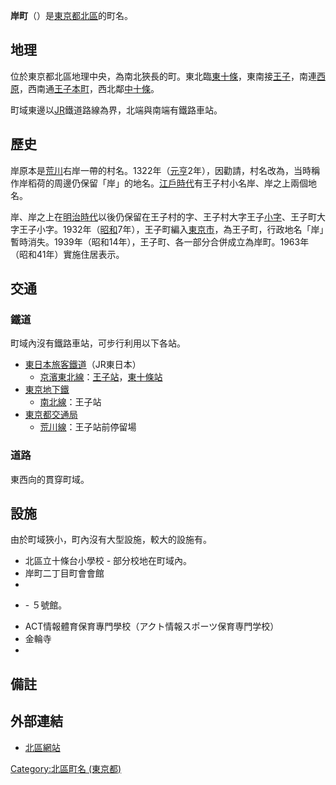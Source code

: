 {{Pathnav|日本|東京都|[[北區_(東京都)|北區]]|'''岸町'''|hide=y|frame=1}}
{{Infobox Settlement
|official_name = 岸町
|settlement_type = [[町|町]]
|image_skyline = Oji Inari Shrine.JPG
|imagesize = 240px
|image_caption = 王子稲荷神社
|image_flag =
|image_seal =
| image_map =
| map_caption =
|subdivision_type = [[國家|國家]]
|subdivision_name = [[File:Flag_of_Japan.svg|border]] [[日本|日本]]
|subdivision_type1 = [[都道府縣|都道府縣]]
|subdivision_name1 = [[File:Flag_of_Tokyo_Prefecture.svg|25px]] [[東京都|東京都]]
|subdivision_type2 = [[東京都特別區|特別區]]
|subdivision_name2 = [[File:Flag_of_Kita,_Tokyo.svg|25px]] [[北區_(東京都)|北區]]
|established_title =
|established_date =
|government_type =
|leader_title =
|leader_name =
|area_magnitude =
|area_total_sq_mi =
|area_total_km2 =
|area_land_sq_mi =
|area_land_km2 =
|area_urban_sq_mi =
|area_urban_km2 =
|area_metro_km2 =
|area_metro_sq_mi =
|population_as_of= 2014年（平成22年）8月1日
|population_footnotes = <ref>[http://www.city.kita.tokyo.jp/docs/digital/1097/atts/109795/attachment/attachment.xls 人口統計表（平成26年08月1日現在）] {{webarchive|url=https://web.archive.org/web/20140819085108/http://www.city.kita.tokyo.jp/docs/digital/1097/atts/109795/attachment/attachment.xls |date=2014-08-19 }}</ref>
|population_total = 2514
|population_urban =
|population_metro =
|population_density_sq_mi =
|population_density_km2 =
| timezone = [[日本標準時間|JST]]
| utc_offset = +9
|timezone_DST =
|utc_offset_DST =
|latd=|latm=|lats=|latNS=
|longd=|longm=|longs=|longEW=
|elevation_footnotes=
|elevation_m =
|elevation_ft =
|postal_code_type = [[郵遞區號|郵遞區號]]
|postal_code = 114-0021　
|area_code =
|website =
|footnotes =
}}
'''岸町'''（{{jpn|j=岸町|hg=きしまち|rm=Kishimachi|f=y}}）是[[東京都|東京都]][[北區_(東京都)|北區]]的町名。

== 地理 ==
位於東京都北區地理中央，為南北狹長的町。東北臨[[東十條|東十條]]，東南接[[王子_(東京都北區)|王子]]，南連[[西原_(東京都北區)|西原]]，西南通[[王子本町|王子本町]]，西北鄰[[中十條|中十條]]。

町域東邊以[[東日本旅客鐵道|JR]]鐵道路線為界，北端與南端有鐵路車站。

== 歷史 ==
岸原本是[[荒川_(關東)|荒川]]右岸一帶的村名。1322年（[[元亨|元亨]]2年），因勸請{{link-ja|王子神社 (東京都北區)|王子神社 (東京都北区)|王子神社}}，村名改為{{link-ja|王子町|王子町|王子村}}，当時稱作岸稻荷的{{link-ja|王子稻荷神社|王子稲荷神社}}周邊仍保留「岸」的地名。[[江戶時代|江戶時代]]有王子村小名岸、岸之上兩個地名。

岸、岸之上在[[明治時代|明治時代]]以後仍保留在王子村的字、王子村大字王子[[小字|小字]]、王子町大字王子小字。1932年（[[昭和|昭和]]7年），王子町編入[[東京市|東京市]]，為{{link-ja|王子區|王子区}}王子町，行政地名「岸」暫時消失。1939年（昭和14年），王子町、{{link-ja|下十條町|下十条町}}各一部分合併成立為岸町。1963年（昭和41年）實施住居表示。

== 交通 ==
=== 鐵道 ===
町域內沒有鐵路車站，可步行利用以下各站。

* [[東日本旅客鐵道|東日本旅客鐵道]]（JR東日本）
** [[京濱東北線|京濱東北線]]：[[王子站|王子站]]，[[東十條站|東十條站]]
* [[東京地下鐵|東京地下鐵]]
** [[東京地下鐵南北線|南北線]]：王子站
* [[東京都交通局|東京都交通局]]
** [[都電荒川線|荒川線]]：王子站前停留場

=== 道路 ===
東西向的{{link-ja|東京都道455號本鄉赤羽線|東京都道455号本郷赤羽線}}貫穿町域。

== 設施 ==
由於町域狹小，町內沒有大型設施，較大的設施有{{link-ja|名主之瀧公園|名主の滝公園}}。

* 北區立十條台小學校 - 部分校地在町域內。
* 岸町二丁目町會會館
* {{link-ja|名主之瀧公園|名主の滝公園}}
* {{link-ja|中央工學校|中央工学校}} - ５號館。
* ACT情報體育保育專門學校（アクト情報スポーツ保育専門学校）
* 金輪寺
* {{link-ja|王子稻荷神社|王子稲荷神社}}

== 備註 ==
{{reflist}}

== 外部連結 ==
* [http://www.city.kita.tokyo.jp/ 北區網站] {{Wayback|url=http://www.city.kita.tokyo.jp/ |date=20140803095440 }}

{{東京都北區的町名}}

{{DEFAULTSORT:Kishimachi}}
[[Category:北區町名_(東京都)|Category:北區町名 (東京都)]]